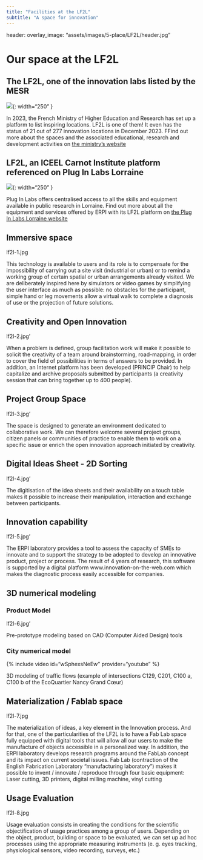 ```yaml
---
title: "Facilities at the LF2L"
subtitle: "A space for innovation"
---
```


header:  overlay_image: "assets/images/5-place/LF2L/header.jpg"

# Our space at the LF2L

## The LF2L, one of the innovation labs listed by the MESR

![](https://inspiration.dgesip.fr/images/MESR_web.svg){: width="250" }

In 2023, the French Ministry of Higher Education and Research has set up a platform to list inspiring locations. 
LF2L is one of them! 
It even has the status of 21 out of 277 innovation locations in December 2023. 
FFind out more about the spaces and the associated educational, research and development activities on [the ministry's website](https://inspiration.dgesip.fr/Espaces/Lieu/WuMr6/)

## LF2L, an ICEEL Carnot Institute platform referenced on Plug In Labs Lorraine

![](https://pluginlabs.univ-lorraine.fr/assets/medias/logo/logo-pil@2x.svg){: width="250" }

Plug In Labs offers centralised access to all the skills and equipment available in public research in Lorraine.
Find out more about all the equipment and services offered by ERPI with its LF2L platform on [the Plug In Labs Lorraine website](https://pluginlabs.univ-lorraine.fr/fr/entity/f7cb6674-7cc0-41ea-9fe1-e777ea57a78d/lorraine-fab-living-lab)


## Immersive space

lf2l-1.jpg

This technology is available to users and its role is to compensate for the impossibility of carrying out a site visit (industrial or urban) or to remind a working group of certain spatial or urban arrangements already visited. We are deliberately inspired here by simulators or video games by simplifying the user interface as much as possible: no obstacles for the participant, simple hand or leg movements allow a virtual walk to complete a diagnosis of use or the projection of future solutions.


## Creativity and Open Innovation

lf2l-2.jpg'

When a problem is defined, group facilitation work will make it possible to solicit the creativity of a team around brainstorming, road-mapping, in order to cover the field of possibilities in terms of answers to be provided. In addition, an Internet platform has been developed (PRINCIP Chair) to help capitalize and archive proposals submitted by participants (a creativity session that can bring together up to 400 people).


## Project Group Space

lf2l-3.jpg'

The space is designed to generate an environment dedicated to collaborative work. We can therefore welcome several project groups, citizen panels or communities of practice to enable them to work on a specific issue or enrich the open innovation approach initiated by creativity.


## Digital Ideas Sheet - 2D Sorting

lf2l-4.jpg'

The digitisation of the idea sheets and their availability on a touch table makes it possible to increase their manipulation, interaction and exchange between participants.


## Innovation capability

lf2l-5.jpg'

The ERPI laboratory provides a tool to assess the capacity of SMEs to innovate and to support the strategy to be adopted to develop an innovative product, project or process. The result of 4 years of research, this software is supported by a digital platform www.innovation-on-the-web.com which makes the diagnostic process easily accessible for companies.

## 3D numerical modeling

###  Product Model

lf2l-6.jpg' 

Pre-prototype modeling based on CAD (Computer Aided Design) tools

### City numerical model

{% include video id="wSphexsNeEw" provider="youtube" %}

3D modeling of traffic flows (example of intersections C129, C201, C100 a, C100 b of the EcoQuartier Nancy Grand Cœur)


## Materialization / Fablab space

lf2l-7.jpg

The materialization of ideas, a key element in the Innovation process. And for that, one of the particularities of the LF2L is to have a Fab Lab space fully equipped with digital tools that will allow all our users to make the manufacture of objects accessible in a personalized way. In addition, the ERPI laboratory develops research programs around the FabLab concept and its impact on current societal issues. Fab Lab (contraction of the English Fabrication Laboratory "manufacturing laboratory") makes it possible to invent / innovate / reproduce through four basic equipment: Laser cutting, 3D printers, digital milling machine, vinyl cutting


## Usage Evaluation

lf2l-8.jpg

Usage evaluation consists in creating the conditions for the scientific objectification of usage practices among a group of users. Depending on the object, product, building or space to be evaluated, we can set up ad hoc processes using the appropriate measuring instruments (e. g. eyes tracking, physiological sensors, video recording, surveys, etc.)


